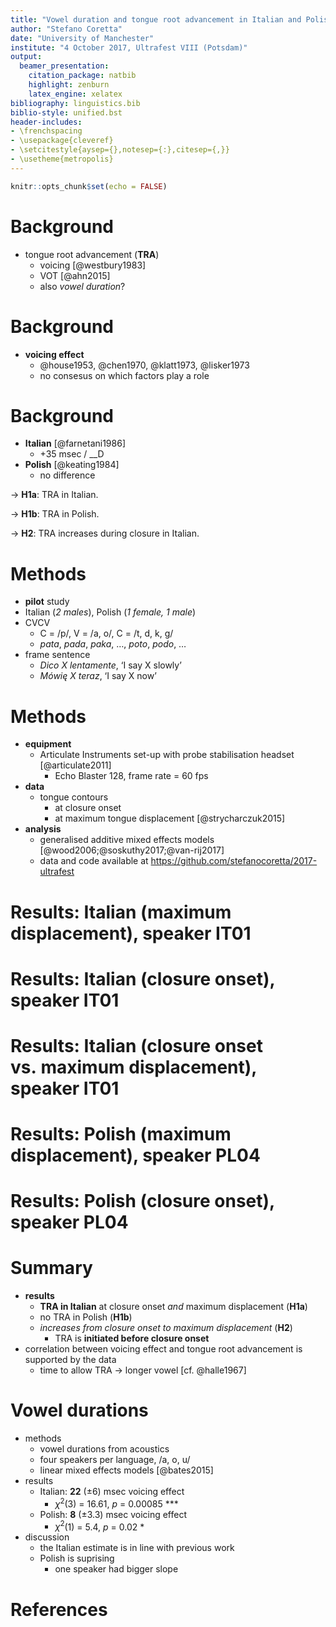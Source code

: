 ```yaml
---
title: "Vowel duration and tongue root advancement in Italian and Polish"
author: "Stefano Coretta"
date: "University of Manchester"
institute: "4 October 2017, Ultrafest VIII (Potsdam)"
output:
  beamer_presentation:
    citation_package: natbib
    highlight: zenburn
    latex_engine: xelatex
bibliography: linguistics.bib
biblio-style: unified.bst
header-includes:
- \frenchspacing
- \usepackage{cleveref}
- \setcitestyle{aysep={},notesep={:},citesep={,}}
- \usetheme{metropolis}
---
```


```r
knitr::opts_chunk$set(echo = FALSE)
```

# Background

- tongue root advancement (**TRA**)
    - voicing [@westbury1983]
    - VOT [@ahn2015]
    - also *vowel duration*?

\begin{figure}
\includegraphics[width = \textwidth]{graphics/tra.pdf}
\end{figure}

# Background

- **voicing effect**
    - @house1953, @chen1970, @klatt1973, @lisker1973
    - no consesus on which factors play a role

\begin{figure}
\includegraphics[width = \textwidth]{graphics/voicing-effect.pdf}
\end{figure}

# Background

- **Italian** [@farnetani1986]
    - +35 msec / __D
- **Polish** [@keating1984]
    - no difference

→ **H1a**: TRA in Italian.

→ **H1b**: TRA in Polish.

→ **H2**: TRA increases during closure in Italian.

# Methods

- **pilot** study
- Italian (*2 males*), Polish (*1 female, 1 male*)
-  C\textsubscript{1}V\textsubscript{1}C\textsubscript{2}V\textsubscript{1}
    - C\textsubscript{1} = /p/, V\textsubscript{1} = /a, o/, C\textsubscript{2} = /t, d, k, g/
    - *pata*, *pada*, *paka*, ..., *poto*, *podo*, ...
- frame sentence
    - *Dico X lentamente*, 'I say X slowly'
    - *Mówię X teraz*, 'I say X now'

<!--
# Equipment set-up

- Articulate Instruments set-up
    - TELEMED Echo Blaster 128 unit
    - TELEMED C3.5/20/128Z-3 ultrasonic transducer
    - Movo LV4-O2 Lavalier Microphone
    - sync unit
- probe stabilisation with Articulate Instruments headset
- Articulate Assistant Advanced [@articulate2011]
- FRAME RATE

# Analysis

- spline data at maximum displacement [@strycharczuk2015] and acoustic closure
- generalised additive mixed effect model [GAMM, @wood2006]
- one model per speaker
    - parametric term Y
    - reference smooth Y
    - difference smooth Y by phonation, vowel, place
    - random smooth by item
    - cubic regression splines
- includes first order autoregressive model (AR1)
- model comparison and visual inspection [@soskuthy2017]
-->

# Methods

- **equipment**
    - Articulate Instruments set-up with probe stabilisation headset [@articulate2011]
        - Echo Blaster 128, frame rate = 60 fps 
- **data**
    - tongue contours
        - at closure onset
        - at maximum tongue displacement [@strycharczuk2015]
<!--    - vowel, closure and consonant durations -->
- **analysis**
    - generalised additive mixed effects models [@wood2006;@soskuthy2017;@van-rij2017]
    - data and code available at <https://github.com/stefanocoretta/2017-ultrafest>
<!--    - linear mixed effects models [@bates2015] -->

# Results: Italian (maximum displacement), speaker IT01

\begin{figure}
\includegraphics[width = \textwidth]{graphics/it01.pdf}
\end{figure}

# Results: Italian (closure onset), speaker IT01

\begin{figure}
\includegraphics[width = \textwidth]{graphics/it01-clos.pdf}
\end{figure}

# Results: Italian (closure onset vs. maximum displacement), speaker IT01

\begin{figure}
\includegraphics[width = \textwidth]{graphics/it01-voiced.pdf}
\end{figure}

# Results: Polish (maximum displacement), speaker PL04

\begin{figure}
\includegraphics[width = \textwidth]{graphics/pl04.pdf}
\end{figure}

# Results: Polish (closure onset), speaker PL04

\begin{figure}
\includegraphics[width = \textwidth]{graphics/pl04-clos.pdf}
\end{figure}

# Summary

- **results**
    - **TRA in Italian** at closure onset *and* maximum displacement (**H1a**)
    - no TRA in Polish (**H1b**)
    - *increases from closure onset to maximum displacement* (**H2**)
        - TRA is **initiated before closure onset**
- correlation between voicing effect and tongue root advancement is supported by the data
    - time to allow TRA → longer vowel [cf. @halle1967]

# 

\begin{center}
\Huge
\textbf{THANK YOU!}
\end{center}

# Vowel durations

- methods
    - vowel durations from acoustics
    - four speakers per language, /a, o, u/
    - linear mixed effects models [@bates2015]
- results
    - Italian: **22** (±6) msec voicing effect
        - $\chi^2$(3) = 16.61, *p* = 0.00085 ***
    - Polish: **8** (±3.3) msec voicing effect
        - $\chi^2$(1) = 5.4, *p* = 0.02 *
- discussion
    - the Italian estimate is in line with previous work
    - Polish is suprising
        - one speaker had bigger slope

# References
